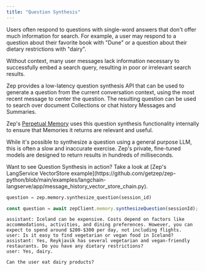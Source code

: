 ```yaml
---
title: "Question Synthesis"
---
```

Users often respond to questions with single-word answers that don't offer much information for search. 
For example, a user may respond to a question about their favorite book with "Dune" or a question about their
dietary restrictions with "dairy". 

<Info>
    Without context, many user messages lack information necessary to successfully embed
    a search query, resulting in poor or irrelevant search results.
</Info>

Zep provides a low-latency question synthesis API that can be used to generate a question from the current conversation context, using
the most recent message to center the question. The resulting question can be used to search over document Collections or 
chat history Messages and Summaries.

Zep's [Perpetual Memory](/chat-history-memory) uses this question synthesis functionality internally to ensure
that Memories it returns are relevant and useful.

While it's possible to synthesize a question using a general purpose LLM, this is often a slow and inaccurate exercise. 
Zep's private, fine-tuned models are designed to return results in hundreds of milliseconds.

<Info>
    Want to see Question Synthesis in action? Take a look at [Zep's LangService VectorStore example](https://github.com/getzep/zep-python/blob/main/examples/langchain-langserve/app/message_history_vector_store_chain.py).
</Info>

<Tabs group="sessions">

<Tab title="Python" group-key="python">

```Python
question = zep.memory.synthesize_question(session_id)
```

</Tab>
<Tab title="Typescript" group-key="ts">

```Typescript
const question = await zepClient.memory.synthesizeQuestion(sessionId);
```

</Tab>
</Tabs>

```Text
assistant: Iceland can be expensive. Costs depend on factors like accommodations, activities, and dining preferences. However, you can expect to spend around $200-$300 per day, not including flights.
user: Is it easy to find vegetarian or vegan food in Iceland?
assistant: Yes, Reykjavik has several vegetarian and vegan-friendly restaurants. Do you have any dietary restrictions?
user: Yes, dairy.
```
```Text
Can the user eat dairy products?
```